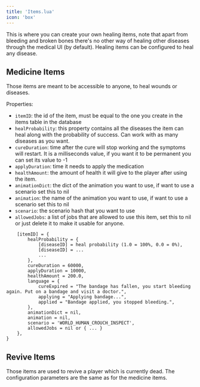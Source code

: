 ```yaml
---
title: 'Items.lua'
icon: 'box'
---
```

This is where you can create your own healing items, note that apart from bleeding and broken bones there's no other way of healing other diseases through the medical UI (by default). Healing items can be configured to heal any disease.

## Medicine Items
Those items are meant to be accessible to anyone, to heal wounds or diseases.

Properties:
- `itemID`: the id of the item, must be equal to the one you create in the items table in the database
- `healProbability`: this property contains all the diseases the item can heal along with the probability of success. Can work with as many diseases as you want.
- `cureDuration`: time after the cure will stop working and the symptoms will restart. It is a milliseconds value, if you want it to be permanent you can set its value to -1
- `applyDuration`: time it needs to apply the medication
- `healthAmount`: the amount of health it will give to the player after using the item.
- `animationDict`: the dict of the animation you want to use, if want to use a scenario set this to nil
- `animation`: the name of the animation you want to use, if want to use a scenario set this to nil
- `scenario`: the scenario hash that you want to use
- `allowedJobs`: a list of jobs that are allowed to use this item, set this to nil or just delete it to make it usable for anyone.

```
    [itemID] = {
        healProbability = {
            [diseaseID] = heal probability (1.0 = 100%, 0.0 = 0%),
            [diseaseID] = ...
           	...
        },
        cureDuration = 60000,
        applyDuration = 10000,
        healthAmount = 200.0,
        language = {
            cureExpired = "The bandage has fallen, you start bleeding again. Put on a bandage and visit a doctor.",
            applying = "Applying bandage...",
            applied = "Bandage applied, you stopped bleeding.",
        },
        animationDict = nil,
        animation = nil,
        scenario = 'WORLD_HUMAN_CROUCH_INSPECT',
        allowedJobs = nil or { ... }
    },
}
```

## Revive Items
Those items are used to revive a player which is currently dead. The configuration parameters are the same as for the medicine items.